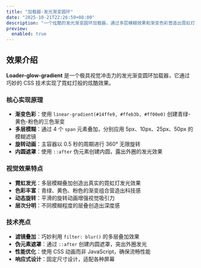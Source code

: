 ```yaml
---
title: "加载器-发光渐变圆环"
date: "2025-10-21T22:26:59+08:00"
description: "一个炫酷的发光渐变圆环加载器，通过多层模糊效果和渐变色彩营造出霓虹灯般的视觉效果"
preview:
  enabled: true
---
```


## 效果介绍

**Loader-glow-gradient** 是一个极具视觉冲击力的发光渐变圆环加载器，它通过巧妙的 CSS 技术实现了霓虹灯般的炫酷效果。

### 核心实现原理

- **渐变色彩**：使用 `linear-gradient(#14ffe9, #ffeb3b, #ff00e0)` 创建青绿-黄色-粉色的三色渐变
- **多层模糊**：通过 4 个 `span` 元素叠加，分别应用 5px、10px、25px、50px 的模糊滤镜
- **旋转动画**：主容器以 0.5 秒的周期进行 360° 无限旋转
- **内圆遮罩**：使用 `::after` 伪元素创建内圆，露出外圈的发光效果

### 视觉效果特点

- **霓虹发光**：多层模糊叠加创造出真实的霓虹灯发光效果
- **色彩丰富**：青绿、黄色、粉色的渐变组合营造出科技感
- **动态旋转**：平滑的旋转动画增强视觉吸引力
- **层次分明**：不同模糊程度的层叠创造出深度感

### 技术亮点

- **滤镜叠加**：巧妙利用 `filter: blur()` 的多层叠加效果
- **伪元素遮罩**：通过 `::after` 创建内圆遮罩，突出外圈发光
- **性能优化**：使用 CSS 动画而非 JavaScript，确保流畅性能
- **响应式设计**：固定尺寸设计，适配各种屏幕


<CodeViewer postId="loader-glow-gradient" />